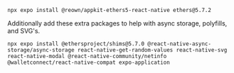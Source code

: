 
```
npx expo install @reown/appkit-ethers5-react-native ethers@5.7.2
```

Additionally add these extra packages to help with async storage, polyfills, and SVG's.

```
npx expo install @ethersproject/shims@5.7.0 @react-native-async-storage/async-storage react-native-get-random-values react-native-svg react-native-modal @react-native-community/netinfo @walletconnect/react-native-compat expo-application
```

<AdditionalExpo />

